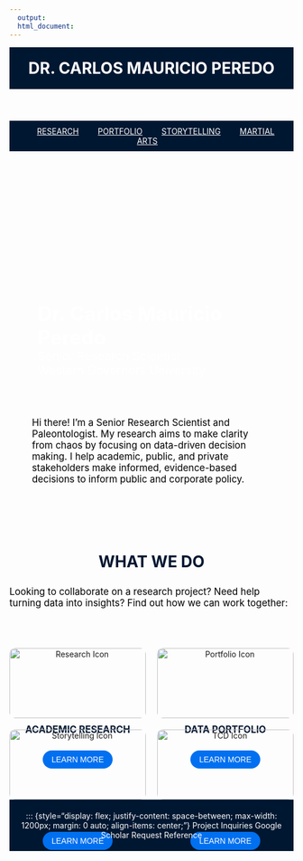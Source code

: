 ```yaml
---
  output:
  html_document:
---
```



<!-- HEADER with Name -->
<header style="text-align: center; padding: 20px; background-color: #001731; color: white;">
  <a href="index.html" style="color: white; text-decoration: none;">
    <h1 style="margin: 0;">DR. CARLOS MAURICIO PEREDO</h1>
  </a>
</header>

<nav style="background-color: #001731; padding: 10px; text-align: center;">
  <a href="Research.html" style="margin: 0 15px; color: white;">RESEARCH</a>
  <a href="Portfolio.html" style="margin: 0 15px; color: white;">PORTFOLIO</a>
  <a href="Storytelling.html" style="margin: 0 15px; color: white;">STORYTELLING</a>
  <a href="TCD.html" style="margin: 0 15px; color: white;">MARTIAL ARTS</a>
</nav>




<!-- Banner Section -->
<div style="
  background: url('Linked Files/Seattle Boat 2.jpg') no-repeat right top;
  background-size: cover;
  min-height: 400px;
  display: flex;
  flex-direction: column;
  justify-content: flex-end;   /* Align text at bottom */
  align-items: flex-start;     /* Align text at left */
  padding-left: 50px;          /* Space from left edge */
  padding-bottom: 30px;        /* Space from bottom edge */
  color: white;
">
  <!-- First line (largest & bold) -->
  <h1 style="margin: 0; font-size: 2.5em; font-weight: 700;">
    Dr. Carlos Mauricio Peredo
  </h1>
  
  <!-- Next two lines (smaller & lighter weight) -->
  <h2 style="margin: 0; font-size: 1.5em; font-weight: 400;">
    Senior Research Scientist
  </h2>
  <h2 style="margin: 0; font-size: 1.5em; font-weight: 400;">
    Western Governors University
  </h2>
</div>



<!-- Quick Informative Text Section -->
<section style="padding: 40px;">
  <p style="font-size: 1.2em; max-width: 800px; color: black; margin: 0 auto; text-align: left;">
    Hi there! I'm a Senior Research Scientist and Paleontologist. My research aims to make clarity from chaos by focusing on data-driven decision making. I help academic, public, and private stakeholders make informed, evidence-based decisions to inform public and corporate policy.
  </p>
</section>



<!-- Navigation Header Section -->
<section style="display: flex; flex-direction: column; align-items: center; max-width: 1200px; margin: 40px auto; text-align: center;">
  <h2 style="font-size: 2em; font-weight: bold; margin-bottom: 10px; color: #001731;">WHAT WE DO</h2>
    <p style="font-size: 1.2em; max-width: 800px; color: black; margin-bottom: 30px; text-align: left;">
        Looking to collaborate on a research project? Need help turning data into insights? 
        Find out how we can work together:
    </p>
</section>



<!-- Navigation Grid Section -->
::: {style="max-width: 800px; margin: 0 auto; display: grid; grid-template-columns: 1fr 1fr; gap: 20px;"}

::: {style="text-align: center;"}
<img src="Linked Files/website-icons_Research.jpg" alt="Research Icon" style="width: 100%; max-width: 300px; height: auto; border-radius: 10px;">
<h3 style="margin-top: 10px; font-size: 1.2em; color: #001731; font-weight: bold;">ACADEMIC RESEARCH</h3>
<a href="Research.html" style="text-decoration: none;">
  <button style="margin-top: 10px; padding: 8px 16px; cursor: pointer; background-color: #0070F0; color: white; border: none; border-radius: 25px; font-size: 1em;">LEARN MORE</button>
</a>
:::

::: {style="text-align: center;"}
<img src="Linked Files/website-icons_Portfolio.jpg" alt="Portfolio Icon" style="width: 100%; max-width: 300px; height: auto; border-radius: 10px;">
<h3 style="margin-top: 10px; font-size: 1.2em;color: #001731; font-weight: bold;">DATA PORTFOLIO</h3>
<a href="Portfolio.html" style="text-decoration: none;">
  <button style="margin-top: 10px; padding: 8px 16px; cursor: pointer; background-color: #0070F0; color: white; border: none; border-radius: 25px; font-size: 1em;">LEARN MORE</button>
</a>
:::

::: {style="text-align: center;"}
<img src="Linked Files/website-icons_storytelling.jpg" alt="Storytelling Icon" style="width: 100%; max-width: 300px; height: auto; border-radius: 10px;">
<h3 style="margin-top: 10px; font-size: 1.2em;color: #001731; font-weight: bold;">STORYTELLING</h3>
<a href="Storytelling.html" style="text-decoration: none;">
  <button style="margin-top: 10px; padding: 8px 16px; cursor: pointer; background-color: #0070F0; color: white; border: none; border-radius: 25px; font-size: 1em;">LEARN MORE</button>
</a>
:::

::: {style="text-align: center;"}
<img src="Linked Files/website-icons_MartialArts.jpg" alt="TCD Icon" style="width: 100%; max-width: 300px; height: auto; border-radius: 10px;">
<h3 style="margin-top: 10px; font-size: 1.2em;color: #001731; font-weight: bold;">MARTIAL ARTS</h3>
<a href="TCD.html" style="text-decoration: none;">
  <button style="margin-top: 10px; padding: 8px 16px; cursor: pointer; background-color: #0070F0; color: white; border: none; border-radius: 25px; font-size: 1em;">LEARN MORE</button>
</a>
:::

:::


<footer style="background-color: #001731; color: white; text-align: center; padding: 20px;">
  ::: {style="display: flex; justify-content: space-between; max-width: 1200px; margin: 0 auto; align-items: center;"}
  [Project Inquiries](https://docs.google.com/forms/d/e/1FAIpQLSdxbH03CpaKTalBdizuW275xrO2VZ2KYM1sM98b5XTWRyxAhg/viewform?usp=header){style="color: white; text-decoration: none;"}
  [Google Scholar](https://scholar.google.com/citations?user=IZRnfS0AAAAJ&hl=en){style="color: white; text-decoration: none;"}
  [Request Reference](https://docs.google.com/forms/d/e/1FAIpQLSeFxmpSRlH2oiHq5F6XDiFLehMtkKtf9iciqByCT1w2DkPVjA/viewform?usp=header){style="color: white; text-decoration: none;"}
</footer>






